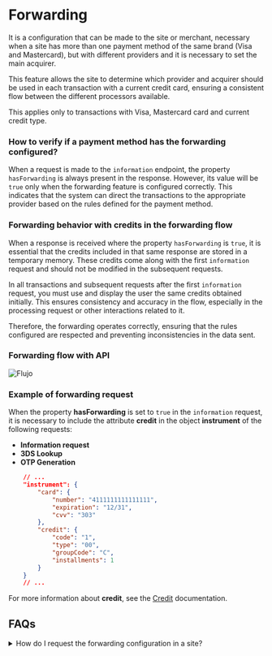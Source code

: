 # Forwarding

It is a configuration that can be made to the site or merchant, necessary when a site has more than one payment method of the same brand (Visa and Mastercard), but with different providers and it is necessary to set the main acquirer.

This feature allows the site to determine which provider and acquirer should be used in each transaction with a current credit card, ensuring a consistent flow between the different processors available.

<Note>This applies only to transactions with Visa, Mastercard card and current credit type.</Note>

### How to verify if a payment method has the forwarding configured?

When a request is made to the `information` endpoint, the property `hasForwarding` is always present in the response. However, its value will be `true` only when the forwarding feature is configured correctly. This indicates that the system can direct the transactions to the appropriate provider based on the rules defined for the payment method.

### Forwarding behavior with credits in the forwarding flow

When a response is received where the property `hasForwarding` is `true`, it is essential that the credits included in that same response are stored in a temporary memory. These credits come along with the first `information` request and should not be modified in the subsequent requests.

In all transactions and subsequent requests after the first `information` request, you must use and display the user the same credits obtained initially. This ensures consistency and accuracy in the flow, especially in the processing request or other interactions related to it.

Therefore, the forwarding operates correctly, ensuring that the rules configured are respected and preventing inconsistencies in the data sent.

### Forwarding flow with API     
![Flujo](/ForwardingFlow_en.webp)

### Example of forwarding request

When the property **hasForwarding** is set to `true` in the `information` request, it is necessary to include the attribute **credit** in the object **instrument** of the following requests:
- **Information request**
- **3DS Lookup**
- **OTP Generation**
```json
    // ...
    "instrument": {
        "card": {
            "number": "4111111111111111",
            "expiration": "12/31",
            "cvv": "303"
        },
        "credit": {
            "code": "1",
            "type": "00",
            "groupCode": "C",
            "installments": 1
        }
    }
    // ...
```


For more information about **credit**, see the [Credit](/en/gateway/additional-data#additional-data-credit) documentation.

## FAQs
<details>
<summary>How do I request the forwarding configuration in a site?</summary>
<p> You must make a request to our after-sales team through the email servicioposventa@placetopay.ec </p>
</details>